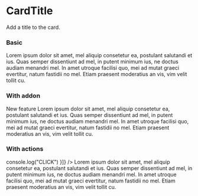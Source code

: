 
<Meta title="Components/Cards/CardTitle" component={CardTitle} />


# CardTitle

Add a title to the card.

<Props of={CardTitle} />

### Basic
<Preview>
    <Story name="basic" >
        <Card>
            <CardTitle title={"This is the card title"} />
            <CardContent>
                Lorem ipsum dolor sit amet, mel aliquip consetetur ea, postulant salutandi et ius.
                Quas semper dissentiunt ad mel, in putent minimum ius, ne doctus audiam menandri mel.
                In amet utroque facilisi quo, mei ad mutat graeci evertitur, natum fastidii no mel.
                Etiam praesent moderatius an vis, vim velit tollit cu.
            </CardContent>
        </Card>
    </Story>
</Preview>


### With addon
<Preview>
    <Story name="with addon" >
        <Card>
            <CardTitle title={"This is the card title"}>
                <Badge color="primary" fill>New feature</Badge>
            </CardTitle>
            <CardContent>
                Lorem ipsum dolor sit amet, mel aliquip consetetur ea, postulant salutandi et ius.
                Quas semper dissentiunt ad mel, in putent minimum ius, ne doctus audiam menandri mel.
                In amet utroque facilisi quo, mei ad mutat graeci evertitur, natum fastidii no mel.
                Etiam praesent moderatius an vis, vim velit tollit cu.
            </CardContent>
        </Card>
    </Story>
</Preview>


### With actions
<Preview>
    <Story name="with actions" >
        <Card>
            <CardTitle title={"This is the card title"} actions={[{
                icon: "gear",
                onClick: () => console.log("CLICK")
            }]} />
            <CardContent>
                Lorem ipsum dolor sit amet, mel aliquip consetetur ea, postulant salutandi et ius.
                Quas semper dissentiunt ad mel, in putent minimum ius, ne doctus audiam menandri mel.
                In amet utroque facilisi quo, mei ad mutat graeci evertitur, natum fastidii no mel.
                Etiam praesent moderatius an vis, vim velit tollit cu.
            </CardContent>
        </Card>
    </Story>
</Preview>

